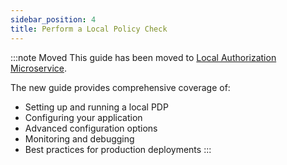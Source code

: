 ```yaml
---
sidebar_position: 4
title: Perform a Local Policy Check
---
```


:::note Moved
This guide has been moved to [Local Authorization Microservice](/overview/local-authorization-microservice).

The new guide provides comprehensive coverage of:

- Setting up and running a local PDP
- Configuring your application
- Advanced configuration options
- Monitoring and debugging
- Best practices for production deployments
  :::
